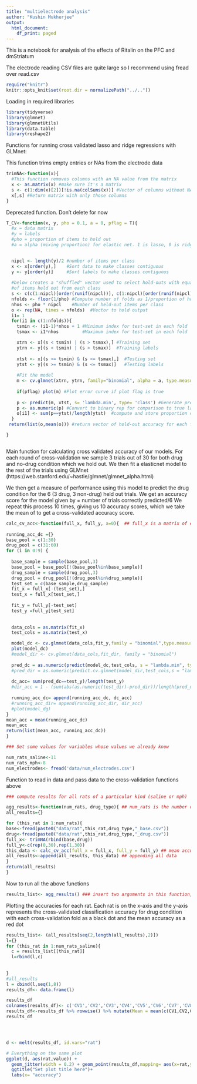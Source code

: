 ```yaml
---
title: "multielectrode analysis"
author: "Kushin Mukherjee"
output:
  html_document:
    df_print: paged
---
```


This is a notebook for analysis of the effects of Ritalin on the PFC and dmStriatum

The electrode reading CSV files are quite large so I recommend using fread over read.csv

```r
require("knitr")
knitr::opts_knit$set(root.dir = normalizePath("../..")) 

```

Loading in required libraries

```r
library(tidyverse)
library(glmnet)
library(glmnetUtils)
library(data.table)
library(reshape2)
```

Functions for running cross validated lasso and ridge regressions with GLMnet:


This function trims empty entries or NAs from the electrode data

```r

trimNA<-function(x){
  #This function removes columns with an NA value from the matrix
  x <- as.matrix(x) #make sure it's a matrix
  s <- c(1:dim(x)[2])[!is.na(colSums(x))] #Vector of columns without NA values
  x[,s] #Return matrix with only those columns
}

```


Deprecated function. Don't delete for now
```r

T_CV<-function(x, y, pho = 0.1, a = 0, pflag = T){
  #x = data matrix
  #y = labels
  #pho = proportion of items to hold out
  #a = alpha (mixing proportion) for elastic net. 1 is lasso, 0 is ridge

  
  nipcl <- length(y)/2 #number of items per class
  x <- x[order(y),]    #Sort data to make classes contiguous
  y <- y[order(y)]     #Sort labels to make classes contiguous
  
  #below creates a "shuffled" vector used to select hold-outs with equal numbers
  #of items held out from each class
  s <- c(c(1:nipcl)[order(runif(nipcl))], c(1:nipcl)[order(runif(nipcl))])
  nfolds <- floor(1/pho) #Compute number of folds as 1/proportion of holdouts
  nhos <- pho * nipcl    #Number of held-out items per class
  o <- rep(NA, times = nfolds)  #Vector to hold output
  i1= 1
  for(i1 in c(1:nfolds)){
    tsmin <- (i1-1)*nhos + 1 #Minimum index for test-set in each fold
    tsmax <- i1*nhos         #Maximum index for test-set in each fold

    xtrn <- x[(s < tsmin) | (s > tsmax),] #Training set
    ytrn <- y[(s < tsmin) | (s > tsmax)]  #Training labels
    
    xtst <- x[(s >= tsmin) & (s <= tsmax),]  #Testing set
    ytst <- y[(s >= tsmin) & (s <= tsmax)]   #Testing labels
    
    #Fit the model
    m <- cv.glmnet(xtrn, ytrn, family="binomial", alpha = a, type.measure = "class")
    
    if(pflag) plot(m) #Plot error curve if plot flag is true
    
    p <- predict(m, xtst, s= 'lambda.min', type= 'class') #Generate predictions of best model for test set
    p <- as.numeric(p) #Convert to binary rep for comparison to true labels
    o[i1] <- sum(p==ytst)/length(ytst)  #compute and store proportion correct for test set
  }
 return(list(o,mean(o))) #return vector of hold-out accuracy for each fold 

}



```


Main function for calculating cross validated accuracy of our models.
For each round of cross-validation we sample 3 trials out of 30 for both drug and no-drug condition which we hold out.
We then fit a elasticnet model to the rest of the trials using GLMnet (https://web.stanford.edu/~hastie/glmnet/glmnet_alpha.html)

We then get a measure of performance using this model to predict the drug condition for the 6 (3 drug, 3 non-drug) held out trials. We get an accuracy score for the model given by = number of trials correctly predicted/6
We repeat this process 10 times, giving us 10 accuracy scores, which we take the mean of to get a cross-validated accuracy score.
```r
calc_cv_acc<-function(full_x, full_y, a=0){  ## full_x is a matrix of electrode data for a single rat, y is the condition (drug or no-drug), a is the alpha parameter which modulates what weights we put on the lasso and ridge term. a = 0 is pure ridge regression and a = 1 is pure lasso.
  
running_acc_dc ={}
base_pool = c(1:30)
drug_pool = c(31:60)
for (i in 0:9) {
  
  base_sample = sample(base_pool,3) 
  base_pool = base_pool[!(base_pool%in%base_sample)]
  drug_sample = sample(drug_pool,3)
  drug_pool = drug_pool[!(drug_pool%in%drug_sample)]
  test_set = c(base_sample,drug_sample)
  fit_x = full_x[-(test_set),]
  test_x = full_x[test_set,]
  
  fit_y = full_y[-test_set]
  test_y =full_y[test_set]
  
  
  data_cols = as.matrix(fit_x)
  test_cols = as.matrix(test_x)

  model_dc <- cv.glmnet(data_cols,fit_y,family = "binomial",type.measure = "class", alpha = a)
  plot(model_dc)
  #model_dir <- cv.glmnet(data_cols,fit_dir, family = "binomial")
  
  pred_dc = as.numeric(predict(model_dc,test_cols, s = "lambda.min", type= 'class'))
  #pred_dir = as.numeric(predict.cv.glmnet(model_dir,test_cols,s = "lambda.min",type= 'class'))
  
  dc_acc= sum(pred_dc==test_y)/length(test_y)
  #dir_acc = 1 - (sum(abs(as.numeric(test_dir)-pred_dir))/length(pred_dir))
  
  running_acc_dc= append(running_acc_dc, dc_acc)
  #running_acc_dir= append(running_acc_dir, dir_acc)
  #plot(model_dg)
}
mean_acc = mean(running_acc_dc)
mean_acc
return(list(mean_acc, running_acc_dc))
}

```




```r
### Set some values for variables whose values we already know

num_rats_saline<-11
num_rats_mph<-8
num_electrodes<- fread('data/num_electrodes.csv')

```


Function to read in data and pass data to the cross-validation functions above
```r
### compute results for all rats of a particular kind (saline or mph)

agg_results<-function(num_rats, drug_type){ ## num_rats is the number of rats in that condition, drug_type is either 'saline' or 'mph'
all_results={}

for (this_rat in 1:num_rats){
base<-fread(paste0("data/rat",this_rat,drug_type,"_base.csv"))
drug<-fread(paste0("data/rat",this_rat,drug_type,"_drug.csv"))
full_x<- trimNA(rbind(base,drug))
full_y<-c(rep(0,30),rep(1,30))
this_data <- calc_cv_acc(full_x = full_x, full_y = full_y) ## mean accuracy plus individual cv accuracies for a single rat
all_results<-append(all_results, this_data) ## appending all data
}
return(all_results)
}
```


Now to run all the above functions

```r

results_list<- agg_results() ### insert two arguments in this function, the number of rats in the condition: either num_rats_mph or num_rats_saline and drug type: either 'mph' or 'saline' 
```


Plotting the accuracies for each rat. Each rat is on the x-axis and the y-axis represents the cross-validated classification accuracy for drug condition with each cross-validation fold as a black dot and the mean accuracy as a red dot
```r
results_list<- (all_results[seq(2,length(all_results),2)])
l={}
for (this_rat in 1:num_rats_saline){
  c = results_list[[this_rat]]
  l=rbind(l,c)
  
  
}
#all_results
l = cbind(l,seq(1,8))
results_df<- data.frame(l)

results_df
colnames(results_df)<- c('CV1','CV2','CV3','CV4','CV5','CV6','CV7','CV8','CV9','CV10','rat')
results_df<-results_df %>% rowwise() %>% mutate(Mean = mean(c(CV1,CV2,CV3,CV4,CV5,CV6,CV7,CV8,CV9,CV10)))
results_df




d <- melt(results_df, id.vars="rat")

# Everything on the same plot
ggplot(d, aes(rat,value)) + 
  geom_jitter(width = 0.2) + geom_point(results_df,mapping= aes(x=rat,y=Mean), col='red')+
  ggtitle("Set plot title here")+
  labs(x= "accuracy")

```

